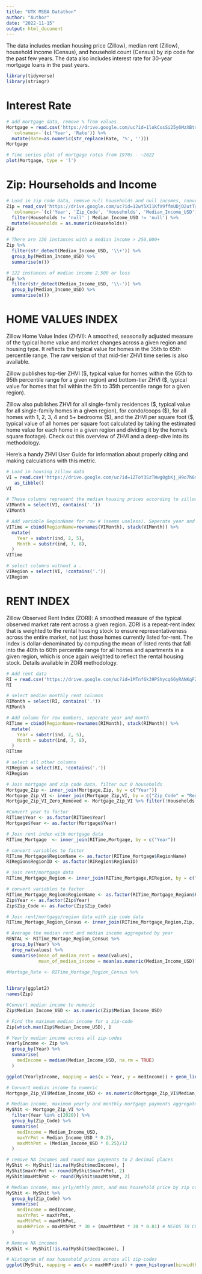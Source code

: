 ```yaml
---
title: "UTK MSBA Datathon"
author: "Author"
date: "2022-11-15"
output: html_document
---
```


The data includes median housing price (Zillow), median rent (Zillow), household income (Census), and household count (Census) by zip code for the past few years. The data also includes interest rate for 30-year mortgage loans in the past years.

```r
library(tidyverse)
library(stringr)
```

# Interest Rate

```r
# add mortgage data, remove % from values
Mortgage = read.csv('https://drive.google.com/uc?id=1lokCssSi25y6MzXBtry9QMOTfkZg0btW') %>%
  `colnames<-`(c('Year', 'Rate')) %>%
  mutate(Rate=as.numeric(str_replace(Rate, '%', '')))
Mortgage
```

```r
# Time series plot of mortgage rates from 1970s - ~2022
plot(Mortgage, type = 'l')
```

# **Zip: Hourseholds and Income**

```r
# Load in zip code data, remove null households and null incomes, convert households to numeric
Zip = read_csv('https://drive.google.com/uc?id=12wY5XI1KfV9ffmUDjO2utTrSa5Ksyus8') %>%
  `colnames<-`(c('Year', 'Zip_Code', 'Households', 'Median_Income_USD')) %>%
  filter(Households != 'null' | Median_Income_USD != 'null') %>%
  mutate(Households = as.numeric(Households))
Zip
```

```r
# There are 136 instances with a median income > 250,000+
Zip %>%
  filter(str_detect(Median_Income_USD, '\\+')) %>%
  group_by(Median_Income_USD) %>%
  summarise(n())
```

```r
# 122 instances of median income 2,500 or less
Zip %>%
  filter(str_detect(Median_Income_USD, '\\-')) %>%
  group_by(Median_Income_USD) %>%
  summarise(n())
```

# HOME VALUES INDEX

Zillow Home Value Index (ZHVI): A smoothed, seasonally adjusted measure of the typical home value and market changes across a given region and housing type. It reflects the typical value for homes in the 35th to 65th percentile range. The raw version of that mid-tier ZHVI time series is also available.

Zillow publishes top-tier ZHVI (\$, typical value for homes within the 65th to 95th percentile range for a given region) and bottom-tier ZHVI (\$, typical value for homes that fall within the 5th to 35th percentile range for a given region).

Zillow also publishes ZHVI for all single-family residences (\$, typical value for all single-family homes in a given region), for condo/coops (\$), for all homes with 1, 2, 3, 4 and 5+ bedrooms (\$), and the ZHVI per square foot (\$, typical value of all homes per square foot calculated by taking the estimated home value for each home in a given region and dividing it by the home's square footage). Check out this overview of ZHVI and a deep-dive into its methodology.

Here's a handy ZHVI User Guide for information about properly citing and making calculations with this metric.

```r
# Load in housing zillow data
VI = read.csv('https://drive.google.com/uc?id=1ZToY3SzTWwg0gbKj_H9o7h6myt_dKFIu', row.names ='RegionName') %>% 
   as_tibble()
VI
```

```r
# These columns represent the median housing prices according to zillow (I think)
VIMonth = select(VI, contains('.'))
VIMonth
```

```r
# Add variable RegionName for row # (seems useless). Seperate year and month from the dates
VITime = cbind(RegionName=rownames(VIMonth), stack(VIMonth)) %>%
  mutate(
    Year = substr(ind, 2, 5),
    Month = substr(ind, 7, 8),
  )
VITime
```

```r
# select columns without a .
VIRegion = select(VI, !contains('.'))
VIRegion
```

# RENT INDEX

Zillow Observed Rent Index (ZORI): A smoothed measure of the typical observed market rate rent across a given region. ZORI is a repeat-rent index that is weighted to the rental housing stock to ensure representativeness across the entire market, not just those homes currently listed for-rent. The index is dollar-denominated by computing the mean of listed rents that fall into the 40th to 60th percentile range for all homes and apartments in a given region, which is once again weighted to reflect the rental housing stock. Details available in ZORI methodology.

```r
# Add rent data
RI = read.csv('https://drive.google.com/uc?id=1MTnf6k39PShycq66yRANKqFZW5BmJfME', row.names='RegionName')
RI
```

```r
# select median monthly rent columns
RIMonth = select(RI, contains('.'))
RIMonth
```

```r
# Add column for row numbers, seperate year and month
RITime = cbind(RegionName=rownames(RIMonth), stack(RIMonth)) %>%
  mutate(
    Year = substr(ind, 2, 5),
    Month = substr(ind, 7, 8),
  )
RITime
```

```r
# select all other columns
RIRegion = select(RI, !contains('.'))
RIRegion
```



```r
# Join mortgage and zip code data, filter out 0 households
Mortgage_Zip <- inner_join(Mortgage,Zip, by = c("Year"))
Mortgage_Zip_VI <- inner_join(Mortgage_Zip,VI, by = c("Zip_Code" = "RegionID"))
Mortgage_Zip_VI_Zero_Removed <- Mortgage_Zip_VI %>% filter(!Households == 0)
```

```r
#Convert year to factor
RITime$Year <- as.factor(RITime$Year)
Mortgage$Year <- as.factor(Mortgage$Year)

# Join rent index with mortgage data
RITime_Mortgage  <- inner_join(RITime,Mortgage, by = c("Year"))

# convert variables to factor
RITime_Mortgage$RegionName <- as.factor(RITime_Mortgage$RegionName)
RIRegion$RegionID <- as.factor(RIRegion$RegionID)

# join rent/mortgage data
RITime_Mortgage_Region <- inner_join(RITime_Mortgage,RIRegion, by = c("RegionName" = "RegionID"))

# convert variables to factor
RITime_Mortgage_Region$RegionName <- as.factor(RITime_Mortgage_Region$RegionName)
Zip$Year <- as.factor(Zip$Year)
Zip$Zip_Code <- as.factor(Zip$Zip_Code)

# Join rent/mortgage/region data with zip code data
RITime_Mortage_Region_Census <- inner_join(RITime_Mortgage_Region,Zip, by = c("RegionName" = "Zip_Code", "Year" = "Year"))

# Average the median rent and median income aggregated by year
RENTAL <- RITime_Mortage_Region_Census %>%
  group_by(Year) %>%
  drop_na(values) %>%
  summarise(mean_of_median_rent = mean(values),
            mean_of_median_income = mean(as.numeric(Median_Income_USD)))

#Mortage_Rate <- RITime_Mortage_Region_Census %>%
  
```

```r
library(ggplot2)
names(Zip)

#Convert median income to numeric
Zip$Median_Income_USD <- as.numeric(Zip$Median_Income_USD)

# Find the maximum median income for a zip-code
Zip[which.max(Zip$Median_Income_USD), ]

# Yearly median income across all zip-codes
YearlyIncome <- Zip %>% 
  group_by(Year) %>% 
  summarise(
    medIncome = median(Median_Income_USD, na.rm = TRUE)
  )

ggplot(YearlyIncome, mapping = aes(x = Year, y = medIncome)) + geom_line()

# Convert median income to numeric
Mortgage_Zip_VI$Median_Income_USD <- as.numeric(Mortgage_Zip_VI$Median_Income_USD)

# Median income, maximum yearly and monthly mortgage payments aggregated by zip code
MyShit <- Mortgage_Zip_VI %>% 
  filter(Year %in% c(2020)) %>% 
  group_by(Zip_Code) %>% 
  summarise(
    medIncome = Median_Income_USD,
    maxYrPmt = Median_Income_USD * 0.25,
    maxMthPmt = (Median_Income_USD * 0.25)/12
  )

# remove NA incomes and round max payments to 2 decimal places
MyShit <- MyShit[!is.na(MyShit$medIncome), ]
MyShit$maxYrPmt <- round(MyShit$maxYrPmt, 2)
MyShit$maxMthPmt <- round(MyShit$maxMthPmt, 2)

# Median income, max yrly/mthly pmnt, and max household price by zip code (need compounding logic for hh price)
MyShit <- MyShit %>% 
  group_by(Zip_Code) %>% 
  summarise(
    medIncome = medIncome,
    maxYrPmt = maxYrPmt,
    maxMthPmt = maxMthPmt,
    maxHHPrice = maxMthPmt * 30 + (maxMthPmt * 30 * 0.01) # NEEDS TO COMPOUND
  )

# Remove NA incomes
MyShit <- MyShit[!is.na(MyShit$medIncome), ]

# Histogram of max household prices across all zip-codes
ggplot(MyShit, mapping = aes(x = maxHHPrice)) + geom_histogram(binwidth = 2500)
```

